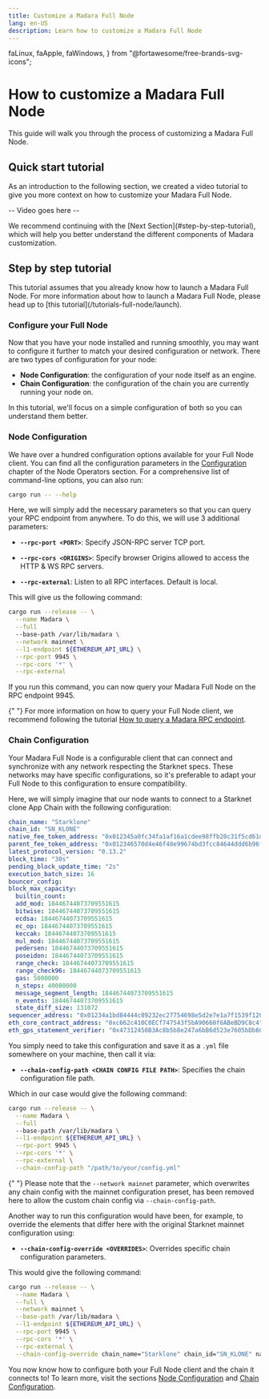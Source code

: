 ```yaml
---
title: Customize a Madara Full Node
lang: en-US
description: Learn how to customize a Madara Full Node
---
```


  faLinux,
  faApple,
  faWindows,
} from "@fortawesome/free-brands-svg-icons";

# How to customize a Madara Full Node

This guide will walk you through the process of customizing a Madara Full Node.

## Quick start tutorial

As an introduction to the following section, we created a video tutorial to give you more context on how to customize your Madara Full Node.

-- Video goes here --

<Callout type="info" emoji="ℹ️">
  We recommend continuing with the [Next Section](#step-by-step-tutorial), which
  will help you better understand the different components of Madara
  customization.
</Callout>

## Step by step tutorial

<Callout type="warning" emoji="⚠️">
  This tutorial assumes that you already know how to launch a Madara Full Node.
  For more information about how to launch a Madara Full Node, please head up to
  [this tutorial](/tutorials-full-node/launch).
</Callout>

### Configure your Full Node

Now that you have your node installed and running smoothly, you may want to configure it further to match your desired configuration or network. There are two types of configuration for your node:

- **Node Configuration**: the configuration of your node itself as an engine.
- **Chain Configuration**: the configuration of the chain you are currently running your node on.

In this tutorial, we'll focus on a simple configuration of both so you can understand them better.

<Steps>
  
  ### Node Configuration

We have over a hundred configuration options available for your Full Node client. You can find all the configuration parameters in the [Configuration](/fundamentals/configuration) chapter of the Node Operators section. For a comprehensive list of command-line options, you can also run:

```bash
cargo run -- --help
```

Here, we will simply add the necessary parameters so that you can query your RPC endpoint from anywhere. To do this, we will use 3 additional parameters:

- **`--rpc-port <PORT>`**: Specify JSON-RPC server TCP port.

- **`--rpc-cors <ORIGINS>`**: Specify browser Origins allowed to access the HTTP & WS RPC servers.

- **`--rpc-external`**: Listen to all RPC interfaces. Default is local.

This will give us the following command:

```bash
cargo run --release -- \
  --name Madara \
  --full
  --base-path /var/lib/madara \
  --network mainnet \
  --l1-endpoint ${ETHEREUM_API_URL} \
  --rpc-port 9945 \
  --rpc-cors '*' \
  --rpc-external
```

If you run this command, you can now query your Madara Full Node on the RPC endpoint 9945.

{" "}
<Callout type="info" emoji="ℹ️">
  For more information on how to query your Full Node client, we recommend
  following the tutorial [How to query a Madara RPC
  endpoint](/tutorials-full-node/query).
</Callout>

### Chain Configuration

Your Madara Full Node is a configurable client that can connect and synchronize with any network respecting the Starknet specs. These networks may have specific configurations, so it's preferable to adapt your Full Node to this configuration to ensure compatibility.

Here, we will simply imagine that our node wants to connect to a Starknet clone App Chain with the following configuration:

```yml
chain_name: "Starklone"
chain_id: "SN_KLONE"
native_fee_token_address: "0x012345a0fc34fa1af16a1cdee98ffb20c31f5cd61d6ab07201858f4287c938d"
parent_fee_token_address: "0x012346570d4e46f48e99674bd3fcc84644ddd6b96f7c741b1562b82f9e004dc7"
latest_protocol_version: "0.13.2"
block_time: "30s"
pending_block_update_time: "2s"
execution_batch_size: 16
bouncer_config:
block_max_capacity:
  builtin_count:
  add_mod: 18446744073709551615
  bitwise: 18446744073709551615
  ecdsa: 18446744073709551615
  ec_op: 18446744073709551615
  keccak: 18446744073709551615
  mul_mod: 18446744073709551615
  pedersen: 18446744073709551615
  poseidon: 18446744073709551615
  range_check: 18446744073709551615
  range_check96: 18446744073709551615
  gas: 5000000
  n_steps: 40000000
  message_segment_length: 18446744073709551615
  n_events: 18446744073709551615
  state_diff_size: 131072
sequencer_address: "0x01234a1bd84444c89232ec27754698e5d2e7e1a7f1539f12027f28b23ec9f3d8"
eth_core_contract_address: "0xc662c410C0ECf747543f5bA90660f6ABeBD9C8c4"
eth_gps_statement_verifier: "0x47312450B3Ac8b5b8e247a6bB6d523e7605bDb60"
```

You simply need to take this configuration and save it as a `.yml` file somewhere on your machine, then call it via:

- **`--chain-config-path <CHAIN CONFIG FILE PATH>`**: Specifies the chain configuration file path.

Which in our case would give the following command:

```bash
cargo run --release -- \
  --name Madara \
  --full
  --base-path /var/lib/madara \
  --l1-endpoint ${ETHEREUM_API_URL} \
  --rpc-port 9945 \
  --rpc-cors '*' \
  --rpc-external \
  --chain-config-path "/path/to/your/config.yml"
```

{" "}
<Callout type="info" emoji="ℹ️">
  Please note that the `--network mainnet` parameter, which overwrites any chain
  config with the mainnet configuration preset, has been removed here to allow
  the custom chain config via `--chain-config-path`.
</Callout>

Another way to run this configuration would have been, for example, to override the elements that differ here with the original Starknet mainnet configuration using:

- **`--chain-config-override <OVERRIDES>`**: Overrides specific chain configuration parameters.

This would give the following command:

```bash
cargo run --release -- \
  --name Madara \
  --full \
  --network mainnet \
  --base-path /var/lib/madara \
  --l1-endpoint ${ETHEREUM_API_URL} \
  --rpc-port 9945 \
  --rpc-cors '*' \
  --rpc-external \
  --chain-config-override chain_name="Starklone" chain_id="SN_KLONE" native_fee_token_address="0x012345a0fc34fa1af16a1cdee98ffb20c31f5cd61d6ab07201858f4287c938d" parent_fee_token_address="0x049d36570d4e46f48e99674bd3fcc84644ddd6b96f7c741b1562b82f9e004dc7" sequencer_address="0x01234a1bd84444c89232ec27754698e5d2e7e1a7f1539f12027f28b23ec9f3d8"
```

</Steps>

You now know how to configure both your Full Node client and the chain it connects to! To learn more, visit the sections [Node Configuration](/fundamentals/configuration) and [Chain Configuration](/chain-configuration/parameters).
